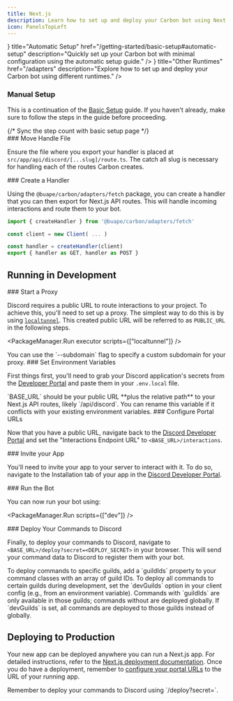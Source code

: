 ```yaml
---
title: Next.js
description: Learn how to set up and deploy your Carbon bot using Next.js, including development and production environments.
icon: PanelsTopLeft
---
```



<Cards>
    <Card
        icon={<Workflow />}
        title="Automatic Setup"
        href="/getting-started/basic-setup#automatic-setup"
        description="Quickly set up your Carbon bot with minimal configuration using the automatic setup guide."
    />
    <Card
        icon={<Server />}
        title="Other Runtimes"
        href="/adapters"
        description="Explore how to set up and deploy your Carbon bot using different runtimes."
    />
</Cards>

### Manual Setup

This is a continuation of the [Basic Setup](/getting-started/basic-setup) guide. If you haven't already, make sure to follow the steps in the guide before proceeding.

<Steps>
{/* Sync the step count with basic setup page */}
<div class="step" style={{ display: 'hidden' }} />
<div class="step" style={{ display: 'hidden' }} />
<div class="step" style={{ display: 'hidden' }} />
<div class="step" style={{ display: 'hidden' }} />
<div class="step" style={{ display: 'hidden' }} />

<Step>
### Move Handle File

Ensure the file where you export your handler is placed at `src/app/api/discord/[...slug]/route.ts`. The catch all slug is necessary for handling each of the routes Carbon creates.
</Step>

<Step>
### Create a Handler

Using the `@buape/carbon/adapters/fetch` package, you can create a handler that you can then export for Next.js API routes. This will handle incoming interactions and route them to your bot.

```ts
import { createHandler } from '@buape/carbon/adapters/fetch'

const client = new Client( ... )

const handler = createHandler(client)
export { handler as GET, handler as POST }
```

</Step>
</Steps>

## Running in Development

<Steps>
<Step>
### Start a Proxy

Discord requires a public URL to route interactions to your project. To achieve this, you'll need to set up a proxy. The simplest way to do this is by using [`localtunnel`](https://www.npmjs.com/package/localtunnel). This created public URL will be referred to as `PUBLIC_URL` in the following steps.

<PackageManager.Run executor scripts={["localtunnel"]} />

<Callout type="info">
You can use the `--subdomain` flag to specify a custom subdomain for your proxy.
</Callout>
</Step>

<Step>
### Set Environment Variables

First things first, you'll need to grab your Discord application's secrets from the [Developer Portal](https://discord.com/developers/applications) and paste them in your `.env.local` file.

<Callout type="warn">
`BASE_URL` should be your public URL **plus the relative path** to your Next.js API routes, likely `/api/discord`.
You can rename this variable if it conflicts with your existing environment variables.
</Callout>

</Step>

<Step>
### Configure Portal URLs

Now that you have a public URL, navigate back to the [Discord Developer Portal](https://discord.com/developers/applications) and set the "Interactions Endpoint URL" to `<BASE_URL>/interactions`.

</Step>

<Step>
### Invite your App

You'll need to invite your app to your server to interact with it. To do so, navigate to the Installation tab of your app in the [Discord Developer Portal](https://discord.com/developers/applications).

</Step>

<Step>
### Run the Bot

You can now run your bot using:

<PackageManager.Run scripts={["dev"]} />
</Step>

<Step>
### Deploy Your Commands to Discord

Finally, to deploy your commands to Discord, navigate to `<BASE_URL>/deploy?secret=<DEPLOY_SECRET>` in your browser. This will send your command data to Discord to register them with your bot.
</Step>

<Callout type="info">
To deploy commands to specific guilds, add a `guildIds` property to your command classes with an array of guild IDs. To deploy all commands to certain guilds during development, set the `devGuilds` option in your client config (e.g., from an environment variable). Commands with `guildIds` are only available in those guilds; commands without are deployed globally. If `devGuilds` is set, all commands are deployed to those guilds instead of globally.
</Callout>
</Steps>

## Deploying to Production

Your new app can be deployed anywhere you can run a Next.js app. For detailed instructions, refer to the [Next.js deployment documentation](https://nextjs.org/docs/app/building-your-application/deploying). Once you do have a deployment, remember to [configure your portal URLs](#configuring-portal-urls) to the URL of your running app.

<Callout type="info">
Remember to deploy your commands to Discord using `<BASE_URL>/deploy?secret=<DEPLOY_SECRET>`.
</Callout>